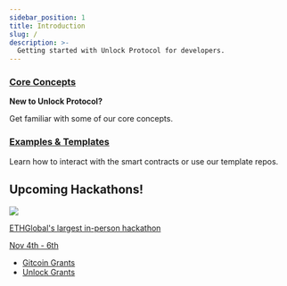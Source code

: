```yaml
---
sidebar_position: 1
title: Introduction
slug: /
description: >-
  Getting started with Unlock Protocol for developers.
---
```



<div className="container getting-started">
  <div className="row">
    <div className="col col--12"></div>
  </div>
  <div className="row">
    <div className="col col--6">
      <a href="./getting-started/what-is-unlock">
        <h3>Core Concepts</h3>
      </a>
      <p>
        <strong>New to Unlock Protocol?</strong>
      </p>
      <p>Get familiar with some of our core concepts.</p>
    </div>
    <div className="col col--6">
      <a href="../tutorials/">
        <h3>Examples & Templates</h3>
      </a>
      <p>
        Learn how to interact with the smart contracts or use our template
        repos.
      </p>
    </div>
  </div>
  <div className="row">
    <div class="col col--12">
      <h2>Upcoming Hackathons!</h2>
    </div>
  </div>
  <div className="row">
    <div className="col col--6">
      <a href="https://sf.ethglobal.com/">
        <div className="container">
          <div className="row">
            <div className="col col--12">
              <img
                className="hackathon"
                src="../img/getting-started/hackathons/ethsanfrancisco-logomark.png"
              />
            </div>
          </div>
          <div className="row">
            <div className="col col--2"></div>
            <div className="col col--10">
              <p>ETHGlobal's largest in-person hackathon</p>
              <p>Nov 4th - 6th</p>
            </div>
          </div>
        </div>
      </a>
    </div>
  </div>
  <div className="row">
    <div className="col col--12">
      <Admonition type="info" icon="💸" title="Grants">
        <ul>
          <li>
            <a href="https://unlock-protocol.com/guides/gitcoin-grants/">
              Gitcoin Grants
            </a>
          </li>
          <li>
            <a href="../governance/grants-bounties/udt-grants">
              Unlock Grants
            </a>
          </li>
        </ul>
      </Admonition>
    </div>
  </div>
</div>
